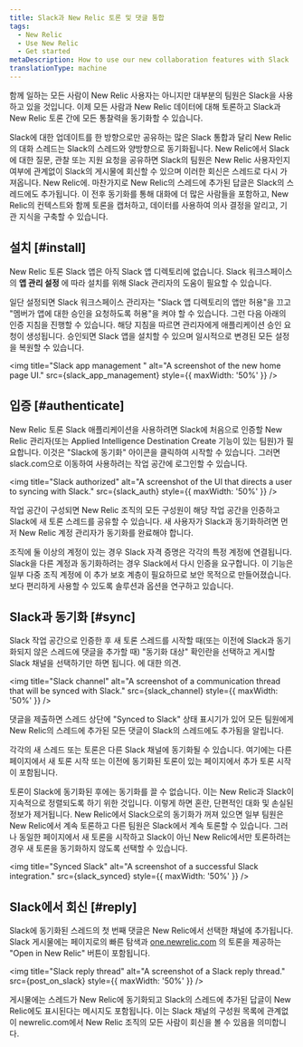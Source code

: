 ```yaml
---
title: Slack과 New Relic 토론 및 댓글 통합
tags:
  - New Relic
  - Use New Relic
  - Get started
metaDescription: How to use our new collaboration features with Slack
translationType: machine
---
```







함께 일하는 모든 사람이 New Relic 사용자는 아니지만 대부분의 팀원은 Slack을 사용하고 있을 것입니다. 이제 모든 사람과 New Relic 데이터에 대해 토론하고 Slack과 New Relic 토론 간에 모든 통찰력을 동기화할 수 있습니다.

Slack에 대한 업데이트를 한 방향으로만 공유하는 많은 Slack 통합과 달리 New Relic의 대화 스레드는 Slack의 스레드와 양방향으로 동기화됩니다. New Relic에서 Slack에 대한 질문, 관찰 또는 지원 요청을 공유하면 Slack의 팀원은 New Relic 사용자인지 여부에 관계없이 Slack의 게시물에 회신할 수 있으며 이러한 회신은 스레드로 다시 가져옵니다. New Relic에. 마찬가지로 New Relic의 스레드에 추가된 답글은 Slack의 스레드에도 추가됩니다. 이 전후 동기화를 통해 대화에 더 많은 사람들을 포함하고, New Relic의 컨텍스트와 함께 토론을 캡처하고, 데이터를 사용하여 의사 결정을 알리고, 기관 지식을 구축할 수 있습니다.

## 설치 [#install]

New Relic 토론 Slack 앱은 아직 Slack 앱 디렉토리에 없습니다. Slack 워크스페이스의 **앱 관리 설정** 에 따라 설치를 위해 Slack 관리자의 도움이 필요할 수 있습니다.

일단 설정되면 Slack 워크스페이스 관리자는 "Slack 앱 디렉토리의 앱만 허용"을 끄고 "멤버가 앱에 대한 승인을 요청하도록 허용"을 켜야 할 수 있습니다. 그런 다음 아래의 인증 지침을 진행할 수 있습니다. 해당 지침을 따르면 관리자에게 애플리케이션 승인 요청이 생성됩니다. 승인되면 Slack 앱을 설치할 수 있으며 일시적으로 변경된 모든 설정을 복원할 수 있습니다.

<img
  title="Slack app management "
  alt="A screenshot of the new home page UI."
  src={slack_app_management}
  style={{ maxWidth: '50%' }}
/>

## 입증 [#authenticate]

New Relic 토론 Slack 애플리케이션을 사용하려면 Slack에 처음으로 인증할 New Relic 관리자(또는 Applied Intelligence Destination Create 기능이 있는 팀원)가 필요합니다. 이것은 "Slack에 동기화" 아이콘을 클릭하여 시작할 수 있습니다. 그러면 slack.com으로 이동하여 사용하려는 작업 공간에 로그인할 수 있습니다.

<img
  title="Slack authorized"
  alt="A screenshot of the UI that directs a user to syncing with Slack."
  src={slack_auth}
  style={{ maxWidth: '50%' }}
/>

작업 공간이 구성되면 New Relic 조직의 모든 구성원이 해당 작업 공간을 인증하고 Slack에 새 토론 스레드를 공유할 수 있습니다. 새 사용자가 Slack과 동기화하려면 먼저 New Relic 계정 관리자가 동기화를 완료해야 합니다.

조직에 둘 이상의 계정이 있는 경우 Slack 자격 증명은 각각의 특정 계정에 연결됩니다. Slack을 다른 계정과 동기화하려는 경우 Slack에서 다시 인증을 요구합니다. 이 기능은 일부 다중 조직 계정에 이 추가 보호 계층이 필요하므로 보안 목적으로 만들어졌습니다. 보다 편리하게 사용할 수 있도록 솔루션과 옵션을 연구하고 있습니다.

## Slack과 동기화 [#sync]

Slack 작업 공간으로 인증한 후 새 토론 스레드를 시작할 때(또는 이전에 Slack과 동기화되지 않은 스레드에 댓글을 추가할 때) "동기화 대상" 확인란을 선택하고 게시할 Slack 채널을 선택하기만 하면 됩니다. 에 대한 의견.

<img
  title="Slack channel"
  alt="A screenshot of a communication thread that will be synced with Slack."
  src={slack_channel}
  style={{ maxWidth: '50%' }}
/>

댓글을 제출하면 스레드 상단에 "Synced to Slack" 상태 표시기가 있어 모든 팀원에게 New Relic의 스레드에 추가된 모든 댓글이 Slack의 스레드에도 추가됨을 알립니다.

각각의 새 스레드 또는 토론은 다른 Slack 채널에 동기화될 수 있습니다. 여기에는 다른 페이지에서 새 토론 시작 또는 이전에 동기화된 토론이 있는 페이지에서 추가 토론 시작이 포함됩니다.

토론이 Slack에 동기화된 후에는 동기화를 끌 수 없습니다. 이는 New Relic과 Slack이 지속적으로 정렬되도록 하기 위한 것입니다. 이렇게 하면 혼란, 단편적인 대화 및 손실된 정보가 제거됩니다. New Relic에서 Slack으로의 동기화가 꺼져 있으면 일부 팀원은 New Relic에서 계속 토론하고 다른 팀원은 Slack에서 계속 토론할 수 있습니다. 그러나 동일한 페이지에서 새 토론을 시작하고 Slack이 아닌 New Relic에서만 토론하려는 경우 새 토론을 동기화하지 않도록 선택할 수 있습니다.

<img
  title="Synced Slack"
  alt="A screenshot of a successful Slack integration."
  src={slack_synced}
  style={{ maxWidth: '50%' }}
/>

## Slack에서 회신 [#reply]

Slack에 동기화된 스레드의 첫 번째 댓글은 New Relic에서 선택한 채널에 추가됩니다. Slack 게시물에는 페이지로의 빠른 탐색과 [one.newrelic.com](one.newrelic.com) 의 토론을 제공하는 "Open in New Relic" 버튼이 포함됩니다.

<img
  title="Slack reply thread"
  alt="A screenshot of a Slack reply thread."
  src={post_on_slack}
  style={{ maxWidth: '50%' }}
/>

게시물에는 스레드가 New Relic에 동기화되고 Slack의 스레드에 추가된 답글이 New Relic에도 표시된다는 메시지도 포함됩니다. 이는 Slack 채널의 구성원 목록에 관계없이 newrelic.com에서 New Relic 조직의 모든 사람이 회신을 볼 수 있음을 의미합니다.
